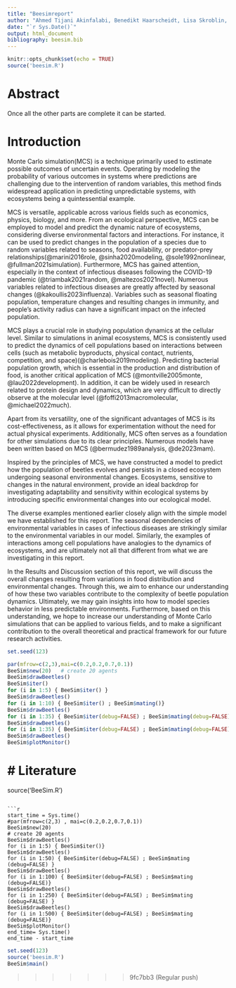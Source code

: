 ```yaml
---
title: "Beesimreport"
author: "Ahmed Tijani Akinfalabi, Benedikt Haarscheidt, Lisa Skroblin, Jaesub Kim"
date: "`r Sys.Date()`"
output: html_document
bibliography: beesim.bib
---
```


```r
knitr::opts_chunk$set(echo = TRUE)
source('beesim.R')
```

# Abstract

Once all the other parts are complete it can be started.


# Introduction

Monte Carlo simulation(MCS) is a technique primarily used to estimate possible outcomes of uncertain events. Operating by modeling the probability of various outcomes in systems where predictions are challenging due to the intervention of random variables, this method finds widespread application in predicting unpredictable systems, with ecosystems being a quintessential example.

MCS is versatile, applicable across various fields such as economics, physics, biology, and more. From an ecological perspective, MCS can be employed to model and predict the dynamic nature of ecosystems, considering diverse environmental factors and interactions. For instance, it can be used to predict changes in the population of a species due to random variables related to seasons, food availability, or predator-prey relationships(@marini2016role, @sinha2020modeling, @sole1992nonlinear, @fullman2021simulation). Furthermore, MCS has gained attention, especially in the context of infectious diseases following the COVID-19 pandemic (@triambak2021random, @maltezos2021novel). Numerous variables related to infectious diseases are greatly affected by seasonal changes (@kakoullis2023influenza). Variables such as seasonal floating population, temperature changes and resulting changes in immunity, and people's activity radius can have a significant impact on the infected population.

MCS plays a crucial role in studying population dynamics at the cellular level. Similar to simulations in animal ecosystems, MCS is consistently used to predict the dynamics of cell populations based on interactions between cells (such as metabolic byproducts, physical contact, nutrients, competition, and space)(@charlebois2019modeling). Predicting bacterial population growth, which is essential in the production and distribution of food, is another critical application of MCS (@montville2005monte, @lau2022development). In addition, it can be widely used in research related to protein design and dynamics, which are very difficult to directly observe at the molecular level (@foffi2013macromolecular, @michael2022much).

Apart from its versatility, one of the significant advantages of MCS is its cost-effectiveness, as it allows for experimentation without the need for actual physical experiments. Additionally, MCS often serves as a foundation for other simulations due to its clear principles. Numerous models have been written based on MCS (@bermudez1989analysis, @de2023mam).

Inspired by the principles of MCS, we have constructed a model to predict how the population of beetles evolves and persists in a closed ecosystem undergoing seasonal environmental changes. Ecosystems, sensitive to changes in the natural environment, provide an ideal backdrop for investigating adaptability and sensitivity within ecological systems by introducing specific environmental changes into our ecological model.

The diverse examples mentioned earlier closely align with the simple model we have established for this report. The seasonal dependencies of environmental variables in cases of infectious diseases are strikingly similar to the environmental variables in our model. Similarly, the examples of interactions among cell populations have analogies to the dynamics of ecosystems, and are ultimately not all that different from what we are investigating in this report.

In the Results and Discussion section of this report, we will discuss the overall changes resulting from variations in food distribution and environmental changes. Through this, we aim to enhance our understanding of how these two variables contribute to the complexity of beetle population dynamics. Ultimately, we may gain insights into how to model species behavior in less predictable environments. Furthermore, based on this understanding, we hope to increase our understanding of Monte Carlo simulations that can be applied to various fields, and to make a significant contribution to the overall theoretical and practical framework for our future research activities.

```r
set.seed(123)

par(mfrow=c(2,3),mai=c(0.2,0.2,0.7,0.1))
BeeSim$new(20)   # create 20 agents
BeeSim$drawBeetles()
BeeSim$iter()
for (i in 1:5) { BeeSim$iter() }
BeeSim$drawBeetles()
for (i in 1:10) { BeeSim$iter() ; BeeSim$mating()}
BeeSim$drawBeetles()
for (i in 1:35) { BeeSim$iter(debug=FALSE) ; BeeSim$mating(debug=FALSE)}
BeeSim$drawBeetles()
for (i in 1:35) { BeeSim$iter(debug=FALSE) ; BeeSim$mating(debug=FALSE)}
BeeSim$drawBeetles()
BeeSim$plotMonitor()
```

# Literature
=======
source('BeeSim.R')
```

```r
start_time = Sys.time()
#par(mfrow=c(2,3) , mai=c(0.2,0.2,0.7,0.1))
BeeSim$new(20)
# create 20 agents
BeeSim$drawBeetles()
for (i in 1:5) { BeeSim$iter()}
BeeSim$drawBeetles()
for (i in 1:50) { BeeSim$iter(debug=FALSE) ; BeeSim$mating (debug=FALSE) }
BeeSim$drawBeetles()
for (i in 1:100) { BeeSim$iter(debug=FALSE) ; BeeSim$mating (debug=FALSE)}
BeeSim$drawBeetles()
for (i in 1:250) { BeeSim$iter(debug=FALSE) ; BeeSim$mating (debug=FALSE) } 
BeeSim$drawBeetles()
for (i in 1:500) { BeeSim$iter(debug=FALSE) ; BeeSim$mating (debug=FALSE)}
BeeSim$plotMonitor()
end_time= Sys.time() 
end_time - start_time

```

```r
set.seed(123)
source('beesim.R')
BeeSim$main()
```

>>>>>>> 9fc7bb3 (Regular push)
